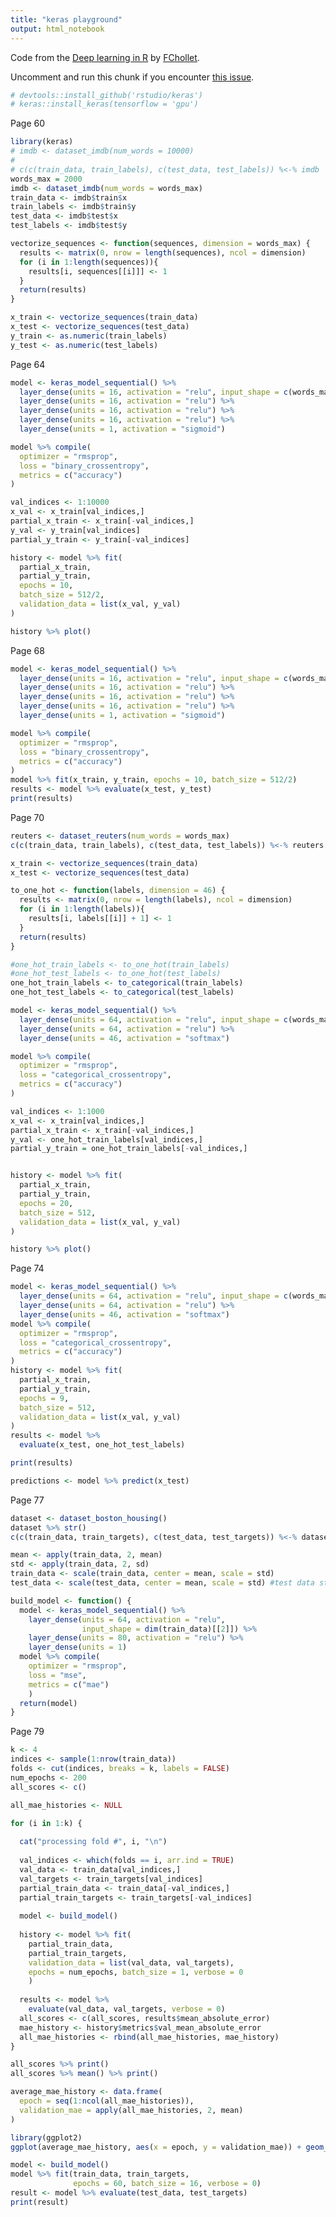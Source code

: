 ```yaml
---
title: "keras playground"
output: html_notebook
---
```


Code from the [Deep learning in R](https://github.com/jjallaire/deep-learning-with-r-notebooks) by [FChollet](https://twitter.com/fchollet).

Uncomment and run this chunk if you encounter [this issue](https://github.com/rstudio/keras/issues/285).
```r
# devtools::install_github('rstudio/keras')
# keras::install_keras(tensorflow = 'gpu')
```


Page 60

```r
library(keras)
# imdb <- dataset_imdb(num_words = 10000)
# 
# c(c(train_data, train_labels), c(test_data, test_labels)) %<-% imdb
words_max = 2000
imdb <- dataset_imdb(num_words = words_max)
train_data <- imdb$train$x
train_labels <- imdb$train$y
test_data <- imdb$test$x
test_labels <- imdb$test$y
```

```r
vectorize_sequences <- function(sequences, dimension = words_max) {
  results <- matrix(0, nrow = length(sequences), ncol = dimension)
  for (i in 1:length(sequences)){
    results[i, sequences[[i]]] <- 1
  }
  return(results)
}

x_train <- vectorize_sequences(train_data)
x_test <- vectorize_sequences(test_data)
y_train <- as.numeric(train_labels)
y_test <- as.numeric(test_labels)
```


Page 64

```r
model <- keras_model_sequential() %>%
  layer_dense(units = 16, activation = "relu", input_shape = c(words_max)) %>%
  layer_dense(units = 16, activation = "relu") %>%
  layer_dense(units = 16, activation = "relu") %>%
  layer_dense(units = 16, activation = "relu") %>%
  layer_dense(units = 1, activation = "sigmoid")
```

```r
model %>% compile(
  optimizer = "rmsprop",
  loss = "binary_crossentropy",
  metrics = c("accuracy")
)
```

```r
val_indices <- 1:10000
x_val <- x_train[val_indices,]
partial_x_train <- x_train[-val_indices,]
y_val <- y_train[val_indices]
partial_y_train <- y_train[-val_indices]
```

```r
history <- model %>% fit(
  partial_x_train,
  partial_y_train,
  epochs = 10,
  batch_size = 512/2,
  validation_data = list(x_val, y_val)
)
```

```r
history %>% plot()
```

Page 68

```r
model <- keras_model_sequential() %>%
  layer_dense(units = 16, activation = "relu", input_shape = c(words_max)) %>%
  layer_dense(units = 16, activation = "relu") %>%
  layer_dense(units = 16, activation = "relu") %>%
  layer_dense(units = 16, activation = "relu") %>%
  layer_dense(units = 1, activation = "sigmoid")

model %>% compile(
  optimizer = "rmsprop",
  loss = "binary_crossentropy",
  metrics = c("accuracy")
)
model %>% fit(x_train, y_train, epochs = 10, batch_size = 512/2)
results <- model %>% evaluate(x_test, y_test)
print(results)
```

Page 70

```r
reuters <- dataset_reuters(num_words = words_max)
c(c(train_data, train_labels), c(test_data, test_labels)) %<-% reuters
```

```r
x_train <- vectorize_sequences(train_data)
x_test <- vectorize_sequences(test_data)
```

```r
to_one_hot <- function(labels, dimension = 46) {
  results <- matrix(0, nrow = length(labels), ncol = dimension)
  for (i in 1:length(labels)){
    results[i, labels[[i]] + 1] <- 1
  }
  return(results)
}

#one_hot_train_labels <- to_one_hot(train_labels)
#one_hot_test_labels <- to_one_hot(test_labels)
one_hot_train_labels <- to_categorical(train_labels)
one_hot_test_labels <- to_categorical(test_labels)
```

```r
model <- keras_model_sequential() %>%
  layer_dense(units = 64, activation = "relu", input_shape = c(words_max)) %>%
  layer_dense(units = 64, activation = "relu") %>%
  layer_dense(units = 46, activation = "softmax")

model %>% compile(
  optimizer = "rmsprop",
  loss = "categorical_crossentropy",
  metrics = c("accuracy")
)
```

```r
val_indices <- 1:1000
x_val <- x_train[val_indices,]
partial_x_train <- x_train[-val_indices,]
y_val <- one_hot_train_labels[val_indices,]
partial_y_train = one_hot_train_labels[-val_indices,]


history <- model %>% fit(
  partial_x_train,
  partial_y_train,
  epochs = 20,
  batch_size = 512,
  validation_data = list(x_val, y_val)
)

history %>% plot()
```

Page 74
```r
model <- keras_model_sequential() %>%
  layer_dense(units = 64, activation = "relu", input_shape = c(words_max)) %>%
  layer_dense(units = 64, activation = "relu") %>%
  layer_dense(units = 46, activation = "softmax")
model %>% compile(
  optimizer = "rmsprop",
  loss = "categorical_crossentropy",
  metrics = c("accuracy")
)
history <- model %>% fit(
  partial_x_train,
  partial_y_train,
  epochs = 9,
  batch_size = 512,
  validation_data = list(x_val, y_val)
)
results <- model %>% 
  evaluate(x_test, one_hot_test_labels)

print(results)
```

```r
predictions <- model %>% predict(x_test)
```

Page 77

```r
dataset <- dataset_boston_housing()
dataset %>% str()
c(c(train_data, train_targets), c(test_data, test_targets)) %<-% dataset
```

```r
mean <- apply(train_data, 2, mean)
std <- apply(train_data, 2, sd)
train_data <- scale(train_data, center = mean, scale = std)
test_data <- scale(test_data, center = mean, scale = std) #test data standardized by the same mean, std as train data
```

```r
build_model <- function() {
  model <- keras_model_sequential() %>%
    layer_dense(units = 64, activation = "relu",
                input_shape = dim(train_data)[[2]]) %>%
    layer_dense(units = 80, activation = "relu") %>%
    layer_dense(units = 1)
  model %>% compile(
    optimizer = "rmsprop",
    loss = "mse",
    metrics = c("mae")
    )
  return(model)
}
```

Page 79

```r
k <- 4
indices <- sample(1:nrow(train_data))
folds <- cut(indices, breaks = k, labels = FALSE)
num_epochs <- 200
all_scores <- c()

all_mae_histories <- NULL

for (i in 1:k) {
  
  cat("processing fold #", i, "\n")
  
  val_indices <- which(folds == i, arr.ind = TRUE)
  val_data <- train_data[val_indices,]
  val_targets <- train_targets[val_indices]
  partial_train_data <- train_data[-val_indices,]
  partial_train_targets <- train_targets[-val_indices]
  
  model <- build_model()
  
  history <- model %>% fit(
    partial_train_data, 
    partial_train_targets,
    validation_data = list(val_data, val_targets),
    epochs = num_epochs, batch_size = 1, verbose = 0
    )
  
  results <- model %>% 
    evaluate(val_data, val_targets, verbose = 0)
  all_scores <- c(all_scores, results$mean_absolute_error)
  mae_history <- history$metrics$val_mean_absolute_error
  all_mae_histories <- rbind(all_mae_histories, mae_history)
}

all_scores %>% print()
all_scores %>% mean() %>% print()
```

```r
average_mae_history <- data.frame(
  epoch = seq(1:ncol(all_mae_histories)),
  validation_mae = apply(all_mae_histories, 2, mean)
)

library(ggplot2)
ggplot(average_mae_history, aes(x = epoch, y = validation_mae)) + geom_smooth()
```

```r
model <- build_model()
model %>% fit(train_data, train_targets,
              epochs = 60, batch_size = 16, verbose = 0)
result <- model %>% evaluate(test_data, test_targets)
print(result)
```

